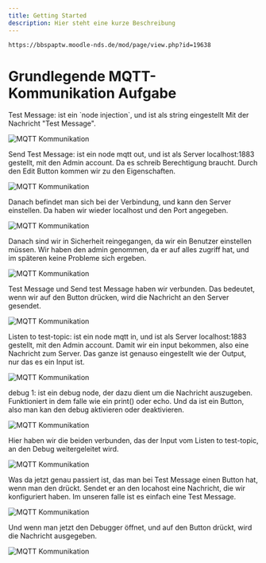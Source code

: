```yaml
---
title: Getting Started
description: Hier steht eine kurze Beschreibung
---
```


`https://bbspaptw.moodle-nds.de/mod/page/view.php?id=19638`

# Grundlegende MQTT-Kommunikation Aufgabe

<div class="border-2 border-white p-4 mt-8">
Test Message: ist ein `node injection`, und ist als string eingestellt
Mit der Nachricht "Test Message".

![MQTT Kommunikation](/Aufgabe1//string-test-message.jpeg)
</div>

<div class="border-2 border-white p-4 mt-8">
Send Test Message: ist ein node mqtt out, und ist als Server localhost:1883 gestellt, mit den Admin account.
Da es schreib Berechtigung braucht. Durch den Edit Button kommen wir zu den Eigenschaften.

![MQTT Kommunikation](/Aufgabe1//mqtt-output-test-message.jpeg)
</div>

<div class="border-2 border-white p-4 mt-8">
Danach befindet man sich bei der Verbindung, und kann den Server einstellen.
Da haben wir wieder localhost und den Port angegeben.

![MQTT Kommunikation](/Aufgabe1//bearbeitung-button.jpeg)
</div>

<div class="border-2 border-white p-4 mt-8">
Danach sind wir in Sicherheit reingegangen, da wir ein Benutzer einstellen müssen.
Wir haben den admin genommen, da er auf alles zugriff hat, und im späteren keine Probleme sich ergeben.

![MQTT Kommunikation](/Aufgabe1//sicherheit-rechte-admin.jpeg)
</div>

<div class="border-2 border-white p-4 mt-8">
Test Message und Send test Message haben wir verbunden.
Das bedeutet, wenn wir auf den Button drücken, wird die Nachricht an den Server gesendet.

![MQTT Kommunikation](/Aufgabe1/verbindung-der-test-message.jpeg)
</div>

<div class="border-2 border-white p-4 mt-8">
Listen to test-topic: ist ein node mqtt in, und ist als Server localhost:1883 gestellt, mit den Admin account.
Damit wir ein input bekommen, also eine Nachricht zum Server.
Das ganze ist genauso eingestellt wie der Output, nur das es ein Input ist.

![MQTT Kommunikation](/Aufgabe1/mqtt-input.jpeg)
</div>

<div class="border-2 border-white p-4 mt-8">
debug 1: ist ein debug node, der dazu dient um die Nachricht auszugeben.
Funktioniert in dem falle wie ein print() oder echo.
Und da ist ein Button, also man kan den debug aktivieren oder deaktivieren.

![MQTT Kommunikation](/Aufgabe1/debug-button.jpeg)
</div>

<div class="border-2 border-white gap-2 p-4 mt-8">
Hier haben wir die beiden verbunden, das der Input vom Listen to test-topic, an den Debug weitergeleitet wird.

![MQTT Kommunikation](/Aufgabe1/mqtt-input-and-debug.jpeg)
</div>

<div class="border-2 border-white gap-2 p-4 mt-8">
Was da jetzt genau passiert ist, das man bei Test Message einen Button hat, wenn man den drückt.
Sendet er an den locahost eine Nachricht, die wir konfiguriert haben. Im unseren falle ist es einfach eine Test Message.

![MQTT Kommunikation](/Aufgabe1/function.jpeg)
</div>

<div class="border-2 border-white gap-2 p-4 mt-8">
Und wenn man jetzt den Debugger öffnet, und auf den Button drückt, wird die Nachricht ausgegeben.

![MQTT Kommunikation](/Aufgabe1/debug-message.jpeg)
</div>
